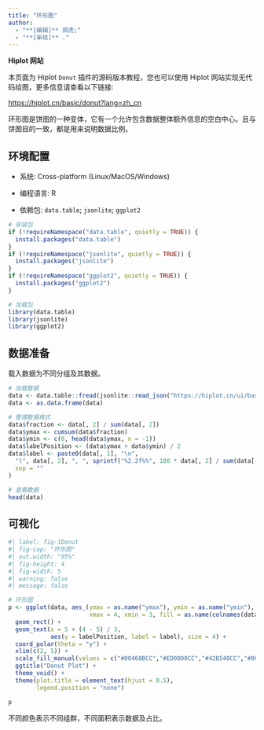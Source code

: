 ```yaml
---
title: "环形图"
author:
  - "**[编辑]** 郑虎;"
  - "**[审核]** ."
---
```


::: callout-note
**Hiplot 网站**

本页面为 Hiplot `Donut` 插件的源码版本教程，您也可以使用 Hiplot 网站实现无代码绘图，更多信息请查看以下链接:

<https://hiplot.cn/basic/donut?lang=zh_cn>
:::

环形图是饼图的一种变体，它有一个允许包含数据整体额外信息的空白中心。且与饼图目的一致，都是用来说明数据比例。

## 环境配置

-   系统: Cross-platform (Linux/MacOS/Windows)

-   编程语言: R

-   依赖包: `data.table`; `jsonlite`; `ggplot2`

```r
# 安装包
if (!requireNamespace("data.table", quietly = TRUE)) {
  install.packages("data.table")
}
if (!requireNamespace("jsonlite", quietly = TRUE)) {
  install.packages("jsonlite")
}
if (!requireNamespace("ggplot2", quietly = TRUE)) {
  install.packages("ggplot2")
}

# 加载包
library(data.table)
library(jsonlite)
library(ggplot2)
```

## 数据准备

载入数据为不同分组及其数据。

```r
# 加载数据
data <- data.table::fread(jsonlite::read_json("https://hiplot.cn/ui/basic/donut/data.json")$exampleData$textarea[[1]])
data <- as.data.frame(data)

# 整理数据格式
data$fraction <- data[, 2] / sum(data[, 2])
data$ymax <- cumsum(data$fraction)
data$ymin <- c(0, head(data$ymax, n = -1))
data$labelPosition <- (data$ymax + data$ymin) / 2
data$label <- paste0(data[, 1], "\n",
  "(", data[, 2], ", ", sprintf("%2.2f%%", 100 * data[, 2] / sum(data[, 2])), ")",
  sep = ""
)

# 查看数据
head(data)
```

## 可视化

```r
#| label: fig-1Donut
#| fig-cap: "环形图"
#| out.width: "95%"
#| fig-height: 4
#| fig-width: 5
#| warning: false
#| message: false

# 环形图
p <- ggplot(data, aes_(ymax = as.name("ymax"), ymin = as.name("ymin"), 
                       xmax = 4, xmin = 3, fill = as.name(colnames(data)[1]))) +
  geom_rect() +
  geom_text(x = 5 + (4 - 5) / 3,
            aes(y = labelPosition, label = label), size = 4) +
  coord_polar(theta = "y") +
  xlim(c(2, 5)) +
  scale_fill_manual(values = c("#00468BCC","#ED0000CC","#42B540CC","#0099B4CC")) +
  ggtitle("Donut Plot") +
  theme_void() +
  theme(plot.title = element_text(hjust = 0.5),
        legend.position = "none")

p
```

不同颜色表示不同组群，不同面积表示数据及占比。

